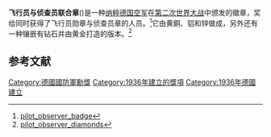 {{Infobox Military Award
|name=飞行员与侦查员联合章
|image=[[Image:_FFundBeob.JPG|150px]]
|caption= 飞行员与侦查员联合章
|awarded_by=[[纳粹德国|纳粹德国]]
|type=[[徽章|徽章]]
|eligibility=军事人员
|for=
|campaign=[[二战|二战]]
|status=
|description=
|clasps=
|established=1936年3月26日
|first_award=
|last_award=
|total=
|posthumous=
|recipients=
|individual=
|higher=
|same=
|lower=
|related=
|image2=
|caption2=
}}
'''飞行员与侦查员联合章'''({{lang-de|Flugzeugführer- und Beobachterabzeichen}})是一种[[纳粹德国空军|纳粹德国空军]]在[[第二次世界大战|第二次世界大战]]中颁发的徽章，奖给同时获得了飞行员勋章与侦查员章的人员。<ref>[http://www.wehrmacht-awards.com/war_badges/luftwaff/pilot_observer_badge1.htm pilot_observer_badge]{{dead link|date=2018年5月 |bot=InternetArchiveBot |fix-attempted=yes }}</ref>它由黄銅、铝和锌做成，另外还有一种镶嵌有钻石并由黄金打造的版本。<ref>[http://www.wehrmacht-awards.com/war_badges/luftwaffe/pilot_observer_diamonds.htm pilot_observer_diamonds]</ref>

==参考文献==
<div class="references-small">
<references></references>
</div>

{{納粹德國軍事勳獎}}
[[Category:德國國防軍勳獎|Category:德國國防軍勳獎]]
[[Category:1936年建立的獎項|Category:1936年建立的獎項]]
[[Category:1936年德國建立|Category:1936年德國建立]]